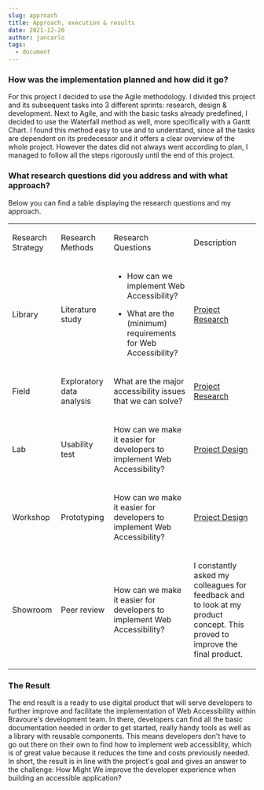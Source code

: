 ```yaml
---
slug: approach
title: Approach, execution & results
date: 2021-12-20
author: jancarlo
tags:
  - document
---
```


### How was the implementation planned and how did it go?

For this project I decided to use the Agile methodology. I divided this project and its subsequent tasks into 3 different sprints: research, design & development.
Next to Agile, and with the basic tasks already predefined, I decided to use the Waterfall method as well, more specifically with a Gantt Chart. I found this method easy to use and to understand, since all the tasks are dependent on its predecessor and it offers a clear overview of the whole project. However the dates did not always went according to plan, I managed to follow all the steps rigorously until the end of this project.

### What research questions did you address and with what approach?

Below you can find a table displaying the research questions and my approach.

<table>
  <tbody>
    <tr>
      <td colSpan="1" rowSpan="1">
        <p>Research Strategy</p>
      </td>
      <td colSpan="1" rowSpan="1">
        <p>Research Methods</p>
      </td>
      <td colSpan="1" rowSpan="1">
        <p>Research Questions</p>
      </td>
      <td colSpan="1" rowSpan="1">
        <p>Description</p>
      </td>
    </tr>
    <tr>
      <td colSpan="1" rowSpan="1">
        <p>Library</p>
      </td>
      <td colSpan="1" rowSpan="1">
        <p>Literature study</p>
      </td>
      <td colSpan="1" rowSpan="1">
        <ul>
          <li>How can we implement Web Accessibility?</li>
        </ul>
        <ul>
          <li>What are the (minimum) requirements for Web Accessibility?</li>
        </ul>
      </td>
      <td colSpan="1" rowSpan="1">
        <p>
          <a href="/posts/project-research">Project Research</a>
        </p>
      </td>
    </tr>
    <tr>
      <td colSpan="1" rowSpan="1">
        <p>Field</p>
      </td>
      <td colSpan="1" rowSpan="1">
        <p>Exploratory data analysis</p>
      </td>
      <td colSpan="1" rowSpan="1">
        <p>What are the major accessibility issues that we can solve?</p>
      </td>
      <td colSpan="1" rowSpan="1">
        <p>
          <a href="/posts/project-research">Project Research</a>
        </p>
      </td>
    </tr>
    <tr>
      <td colSpan="1" rowSpan="1">
        <p>Lab</p>
      </td>
      <td colSpan="1" rowSpan="1">
        <p>Usability test</p>
      </td>
      <td colSpan="1" rowSpan="1">
        <p>
          How can we make it easier for developers to implement Web
          Accessibility?
        </p>
      </td>
      <td colSpan="1" rowSpan="1">
        <p>
          <a href="/posts/project-design">Project Design</a>
        </p>
      </td>
    </tr>
    <tr>
      <td colSpan="1" rowSpan="1">
        <p>Workshop</p>
      </td>
      <td colSpan="1" rowSpan="1">
        <p>Prototyping</p>
      </td>
      <td colSpan="1" rowSpan="1">
        <p>
          How can we make it easier for developers to implement Web
          Accessibility?
        </p>
      </td>
      <td colSpan="1" rowSpan="1">
        <p>
          <a href="/posts/project-design">Project Design</a>
        </p>
      </td>
    </tr>
    <tr>
      <td colSpan="1" rowSpan="1">
        <p>Showroom</p>
      </td>
      <td colSpan="1" rowSpan="1">
        <p>Peer review</p>
      </td>
      <td colSpan="1" rowSpan="1">
        <p>
          How can we make it easier for developers to implement Web
          Accessibility?
        </p>
      </td>
      <td colSpan="1" rowSpan="1">
        <p>
          I constantly asked my colleagues for feedback and to look at my product
          concept. This proved to improve the final product.
        </p>
      </td>
    </tr>
  </tbody>
</table>

### The Result

The end result is a ready to use digital product that will serve developers to further improve and facilitate the implementation of Web Accessibility within Bravoure's development team. In there, developers can find all the basic documentation needed in order to get started, really handy tools as well as a library with reusable components. This means developers don't have to go out there on their own to find how to implement web accessiblity, which is of great value because it reduces the time and costs previously needed. In short, the result is in line with the project's goal and gives an answer to the challenge: How Might We improve the developer experience when building an accessible application?